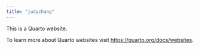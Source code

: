 ```yaml
---
title: "judyzhang"
---
```


This is a Quarto website.

To learn more about Quarto websites visit <https://quarto.org/docs/websites>.
